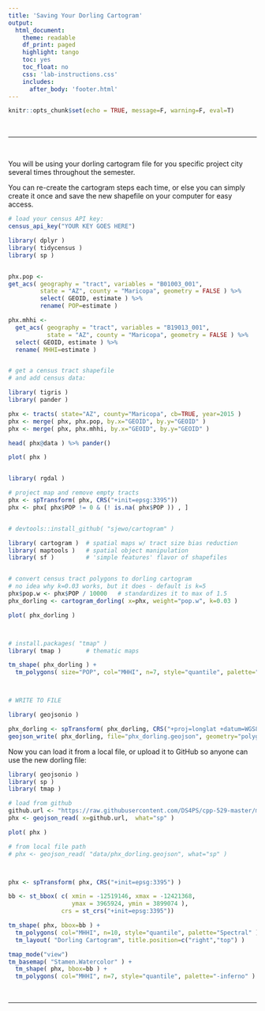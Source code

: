 ```yaml
---
title: 'Saving Your Dorling Cartogram'
output:
  html_document:
    theme: readable
    df_print: paged
    highlight: tango
    toc: yes
    toc_float: no
    css: 'lab-instructions.css'
    includes:
      after_body: 'footer.html'
---
```



```r
knitr::opts_chunk$set(echo = TRUE, message=F, warning=F, eval=T)
```


<br>


---

<br>



You will be using your dorling cartogram file for you specific project city several times throughout the semester. 

You can re-create the cartogram steps each time, or else you can simply create it once and save the new shapefile on your computer for easy access. 

```r
# load your census API key:
census_api_key("YOUR KEY GOES HERE")
```


```r

library( dplyr )
library( tidycensus )
library( sp )


phx.pop <-
get_acs( geography = "tract", variables = "B01003_001",
         state = "AZ", county = "Maricopa", geometry = FALSE ) %>% 
         select( GEOID, estimate ) %>%
         rename( POP=estimate )

phx.mhhi <- 
  get_acs( geography = "tract", variables = "B19013_001",
           state = "AZ", county = "Maricopa", geometry = FALSE ) %>% 
  select( GEOID, estimate ) %>% 
  rename( MHHI=estimate )


# get a census tract shapefile
# and add census data: 

library( tigris )
library( pander )

phx <- tracts( state="AZ", county="Maricopa", cb=TRUE, year=2015 )
phx <- merge( phx, phx.pop, by.x="GEOID", by.y="GEOID" )
phx <- merge( phx, phx.mhhi, by.x="GEOID", by.y="GEOID" )

head( phx@data ) %>% pander()

plot( phx )


library( rgdal )

# project map and remove empty tracts
phx <- spTransform( phx, CRS("+init=epsg:3395"))
phx <- phx[ phx$POP != 0 & (! is.na( phx$POP )) , ]


# devtools::install_github( "sjewo/cartogram" )

library( cartogram )  # spatial maps w/ tract size bias reduction
library( maptools )   # spatial object manipulation 
library( sf )         # 'simple features' flavor of shapefiles


# convert census tract polygons to dorling cartogram
# no idea why k=0.03 works, but it does - default is k=5
phx$pop.w <- phx$POP / 10000   # standardizes it to max of 1.5
phx_dorling <- cartogram_dorling( x=phx, weight="pop.w", k=0.03 )

plot( phx_dorling )



# install.packages( "tmap" )
library( tmap )       # thematic maps

tm_shape( phx_dorling ) + 
  tm_polygons( size="POP", col="MHHI", n=7, style="quantile", palette="Spectral" ) 



# WRITE TO FILE 

library( geojsonio )

phx_dorling <- spTransform( phx_dorling, CRS("+proj=longlat +datum=WGS84") )
geojson_write( phx_dorling, file="phx_dorling.geojson", geometry="polygon" )
```


Now you can load it from a local file, or upload it to GitHub so anyone can use the new dorling file: 

```r
library( geojsonio )
library( sp )
library( tmap ) 

# load from github
github.url <- "https://raw.githubusercontent.com/DS4PS/cpp-529-master/master/data/phx_dorling.geojson"
phx <- geojson_read( x=github.url,  what="sp" )

plot( phx )

# from local file path
# phx <- geojson_read( "data/phx_dorling.geojson", what="sp" )



phx <- spTransform( phx, CRS("+init=epsg:3395") )

bb <- st_bbox( c( xmin = -12519146, xmax = -12421368, 
                  ymax = 3965924, ymin = 3899074 ), 
               crs = st_crs("+init=epsg:3395"))

tm_shape( phx, bbox=bb ) + 
  tm_polygons( col="MHHI", n=10, style="quantile", palette="Spectral" ) +
  tm_layout( "Dorling Cartogram", title.position=c("right","top") )

tmap_mode("view")
tm_basemap( "Stamen.Watercolor" ) +
  tm_shape( phx, bbox=bb ) + 
  tm_polygons( col="MHHI", n=7, style="quantile", palette="-inferno" ) 
```






<br>
<hr>
<br>

<style>
blockquote {
    padding: 11px 22px;
    margin: 0 0 22px;
    font-size: 18px;
    border-left: 5px solid lightgray;
}

</style>

